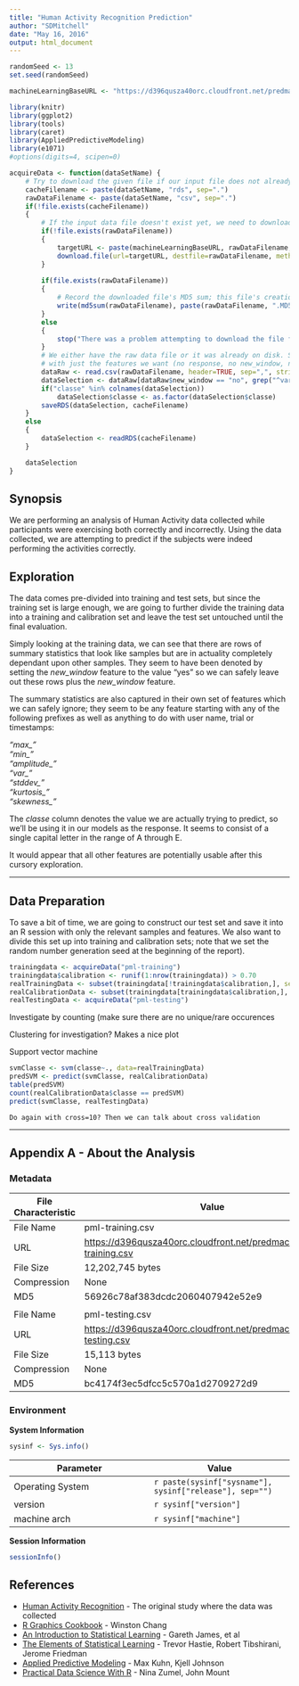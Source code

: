 ```yaml
---
title: "Human Activity Recognition Prediction"
author: "SDMitchell"
date: "May 16, 2016"
output: html_document
---
```

  
```r
randomSeed <- 13
set.seed(randomSeed)

machineLearningBaseURL <- "https://d396qusza40orc.cloudfront.net/predmachlearn"
```

```r
library(knitr)
library(ggplot2)
library(tools)
library(caret)
library(AppliedPredictiveModeling)
library(e1071)
#options(digits=4, scipen=0)
```
  
```r
acquireData <- function(dataSetName) {
	# Try to download the given file if our input file does not already exist
	cacheFilename <- paste(dataSetName, "rds", sep=".")
	rawDataFilename <- paste(dataSetName, "csv", sep=".")
	if(!file.exists(cacheFilename))
	{
		# If the input data file doesn't exist yet, we need to download it
		if(!file.exists(rawDataFilename))
		{
			targetURL <- paste(machineLearningBaseURL, rawDataFilename, sep="/")
			download.file(url=targetURL, destfile=rawDataFilename, method="auto", mode="wb")
		}
	
		if(file.exists(rawDataFilename))
		{
			# Record the downloaded file's MD5 sum; this file's creation date can serve as the downloaded date
			write(md5sum(rawDataFilename), paste(rawDataFilename, ".MD5", sep=""))
		}
		else
		{
			stop("There was a problem attempting to download the file from the given URL")
		}
		# We either have the raw data file or it was already on disk. So here we are going to create an abbreviated data set
		# with just the features we want (no response, no new_window, no summary columns).
		dataRaw <- read.csv(rawDataFilename, header=TRUE, sep=",", stringsAsFactors=FALSE, na.strings="NA")
		dataSelection <- dataRaw[dataRaw$new_window == "no", grep("^var_|^avg|^max|^min|^amplitude|^stddev|^kurtosis|^skewness|new_window|num_window|.*?_timestamp|X|user_name|problem_id", colnames(dataRaw), invert=TRUE)]
		if("classe" %in% colnames(dataSelection))
			dataSelection$classe <- as.factor(dataSelection$classe)
		saveRDS(dataSelection, cacheFilename)
	}
	else
	{
		dataSelection <- readRDS(cacheFilename)
	}

	dataSelection
}
```

## Synopsis
We are performing an analysis of Human Activity data collected while participants were exercising both correctly and incorrectly. Using the data collected, we are attempting to predict if the subjects were indeed performing the activities correctly.

## Exploration
The data comes pre-divided into training and test sets, but since the training set is large enough, we are going to further divide the training data into a training and calibration set and leave the test set untouched until the final evaluation.
  
Simply looking at the training data, we can see that there are rows of summary statistics that look like samples but are in actuality completely dependant upon other samples. They seem to have been denoted by setting the *new_window* feature to the value "yes" so we can safely leave out these rows plus the *new_window* feature.
  
The summary statistics are also captured in their own set of features which we can safely ignore; they seem to be any feature starting with any of the following prefixes as well as anything to do with user name, trial or timestamps:
  
*"max_"*  
*"min_"*  
*"amplitude_"*  
*"var_"*  
*"stddev_"*  
*"kurtosis_"*  
*"skewness_"*  
  
The *classe* column denotes the value we are actually trying to predict, so we'll be using it in our models as the response. It seems to consist of a single capital letter in the range of A through E.
  
It would appear that all other features are potentially usable after this cursory exploration.
  
***
  
## Data Preparation
To save a bit of time, we are going to construct our test set and save it into an R session with only the relevant samples and features. We also want to divide this set up into training and calibration sets; note that we set the random number generation seed at the beginning of the report).
```r
trainingdata <- acquireData("pml-training")
trainingdata$calibration <- runif(1:nrow(trainingdata)) > 0.70
realTrainingData <- subset(trainingdata[!trainingdata$calibration,], select=-c(calibration))
realCalibrationData <- subset(trainingdata[trainingdata$calibration,], select=-c(calibration))
realTestingData <- acquireData("pml-testing")
```
  
  
  Investigate by counting (make sure there are no unique/rare occurences
  
  Clustering for investigation? Makes a nice plot
  
  Support vector machine
```r
svmClasse <- svm(classe~., data=realTrainingData)
predSVM <- predict(svmClasse, realCalibrationData)
table(predSVM)
count(realCalibrationData$classe == predSVM)
predict(svmClasse, realTestingData)
```

	Do again with cross=10? Then we can talk about cross validation
	
	
	
***
  
## Appendix A - About the Analysis
  
### Metadata
File Characteristic | Value
----------------- | -------
File Name | pml-training.csv
URL | [https://d396qusza40orc.cloudfront.net/predmachlearn/pml-training.csv](https://d396qusza40orc.cloudfront.net/predmachlearn/pml-training.csv)
File Size | 12,202,745 bytes
Compression | None
MD5 | 56926c78af383dcdc2060407942e52e9
 | 
File Name | pml-testing.csv
URL | [https://d396qusza40orc.cloudfront.net/predmachlearn/pml-testing.csv](https://d396qusza40orc.cloudfront.net/predmachlearn/pml-testing.csv)
File Size | 15,113 bytes
Compression | None
MD5 | bc4174f3ec5dfcc5c570a1d2709272d9

### Environment
**System Information**
```r
sysinf <- Sys.info()
```
Parameter | Value
-------- | --------
Operating System | `r paste(sysinf["sysname"], sysinf["release"], sep="")`
version | `r sysinf["version"]`
machine arch | `r sysinf["machine"]`

**Session Information**
```r
sessionInfo()
```
  
## References
* [Human Activity Recognition](http://groupware.les.inf.puc-rio.br/har) - The original study where the data was collected
* [R Graphics Cookbook](http://shop.oreilly.com/product/0636920023135.do) - Winston Chang
* [An Introduction to Statistical Learning](http://www-bcf.usc.edu/~gareth/ISL/) - Gareth James, et al
* [The Elements of Statistical Learning](http://statweb.stanford.edu/~tibs/ElemStatLearn/) - Trevor Hastie, Robert Tibshirani, Jerome Friedman
* [Applied Predictive Modeling](http://appliedpredictivemodeling.com/) - Max Kuhn, Kjell Johnson
* [Practical Data Science With R](https://www.manning.com/books/practical-data-science-with-r) - Nina Zumel, John Mount

  
